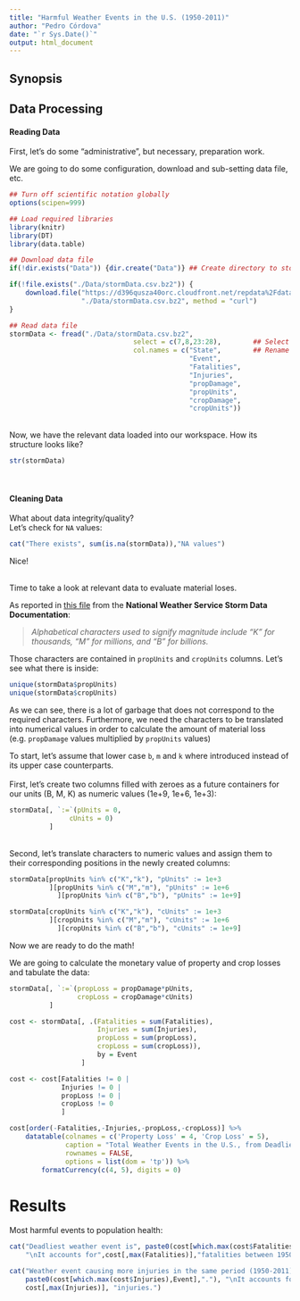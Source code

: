 ```yaml
---
title: "Harmful Weather Events in the U.S. (1950-2011)"
author: "Pedro Córdova"
date: "`r Sys.Date()`"
output: html_document
---
```


## Synopsis

## Data Processing

#### Reading Data

First, let's do some "administrative", but necessary, preparation work.

We are going to do some configuration, download and sub-setting data file, etc.
```r
## Turn off scientific notation globally
options(scipen=999)

## Load required libraries
library(knitr)
library(DT)
library(data.table)

## Download data file
if(!dir.exists("Data")) {dir.create("Data")} ## Create directory to store the file

if(!file.exists("./Data/stormData.csv.bz2")) {
    download.file("https://d396qusza40orc.cloudfront.net/repdata%2Fdata%2FStormData.csv.bz2",
                  "./Data/stormData.csv.bz2", method = "curl")
}

## Read data file
stormData <- fread("./Data/stormData.csv.bz2",
                               select = c(7,8,23:28),        ## Select just relevant columns
                               col.names = c("State",        ## Rename columns
                                             "Event",
                                             "Fatalities",
                                             "Injuries",
                                             "propDamage",
                                             "propUnits",
                                             "cropDamage",
                                             "cropUnits"))
```
<br>
Now, we have the relevant data loaded into our workspace. 
How its structure looks like?
```r
str(stormData)
```
<br>

#### Cleaning Data

What about data integrity/quality?  
Let's check for `NA` values:
```r
cat("There exists", sum(is.na(stormData)),"NA values")
```
Nice!  

<br>
Time to take a look at relevant data to evaluate material loses.

As reported in [this file]("https://d396qusza40orc.cloudfront.net/repdata%2Fpeer2_doc%2Fpd01016005curr.pdf") from the **National Weather Service Storm Data Documentation**:  

> _Alphabetical characters used to signify magnitude include “K” for thousands, “M” for millions, and “B” for billions._

Those characters are contained in `propUnits` and `cropUnits` columns. Let's see what there is inside:
```r
unique(stormData$propUnits)
unique(stormData$cropUnits)
```
As we can see, there is a lot of garbage that does not correspond to the required characters. Furthermore, we need the characters to be translated into numerical values in order to calculate the amount of material loss (e.g. `propDamage` values multiplied by `propUnits` values)

To start, let's assume that lower case `b`, `m` and `k` where introduced instead of its upper case counterparts.
<br>
<br>
First, let's create two columns filled with zeroes as a future containers for our units (B, M, K) as numeric values (1e+9, 1e+6, 1e+3):
```r
stormData[, `:=`(pUnits = 0,
               cUnits = 0)
          ]
```
<br>
Second, let's translate characters to numeric values and assign them to their corresponding positions in the newly created columns:
```r
stormData[propUnits %in% c("K","k"), "pUnits" := 1e+3
          ][propUnits %in% c("M","m"), "pUnits" := 1e+6
            ][propUnits %in% c("B","b"), "pUnits" := 1e+9]

stormData[cropUnits %in% c("K","k"), "cUnits" := 1e+3
          ][cropUnits %in% c("M","m"), "cUnits" := 1e+6
            ][cropUnits %in% c("B","b"), "cUnits" := 1e+9]
```
Now we are ready to do the math!

We are going to calculate the monetary value of property and crop losses and tabulate the data:
```r
stormData[, `:=`(propLoss = propDamage*pUnits,
                 cropLoss = cropDamage*cUnits)
          ]
```

```r
cost <- stormData[, .(Fatalities = sum(Fatalities),
                      Injuries = sum(Injuries),
                      propLoss = sum(propLoss),
                      cropLoss = sum(cropLoss)),
                      by = Event
                  ]

cost <- cost[Fatalities != 0 |
             Injuries != 0 |
             propLoss != 0 |
             cropLoss != 0
             ]

cost[order(-Fatalities,-Injuries,-propLoss,-cropLoss)] %>% 
    datatable(colnames = c('Property Loss' = 4, 'Crop Loss' = 5),
              caption = "Total Weather Events in the U.S., from Deadliest to less Harmful (1950-2011)",
              rownames = FALSE,
              options = list(dom = 'tp')) %>%
        formatCurrency(c(4, 5), digits = 0)


```


# Results

Most harmful events to population health:
```r
cat("Deadliest weather event is", paste0(cost[which.max(cost$Fatalities),Event],"."),
    "\nIt accounts for",cost[,max(Fatalities)],"fatalities between 1950 and 2011.")

cat("Weather event causing more injuries in the same period (1950-2011) is",
    paste0(cost[which.max(cost$Injuries),Event],"."), "\nIt accounts for",
    cost[,max(Injuries)], "injuries.")
```

